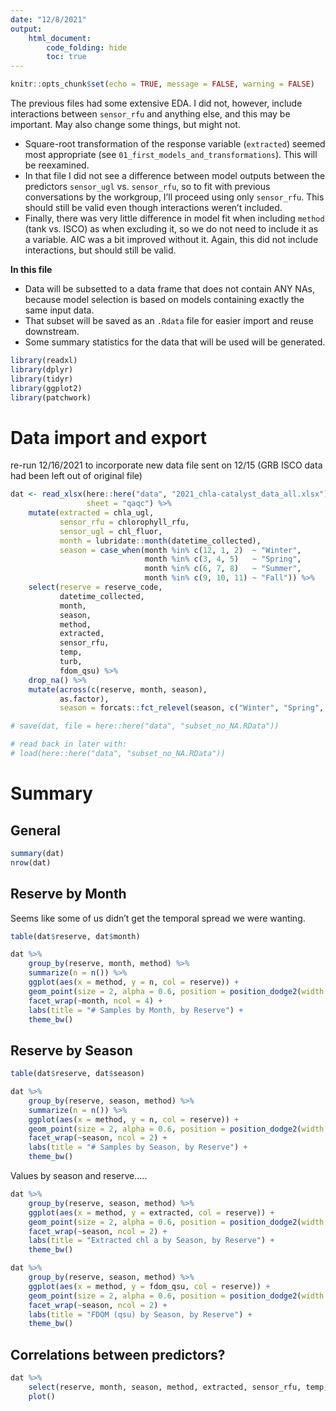 ```yaml
---
date: "12/8/2021"
output: 
    html_document:
        code_folding: hide
        toc: true
---
```


```r
knitr::opts_chunk$set(echo = TRUE, message = FALSE, warning = FALSE)
```

The previous files had some extensive EDA. I did not, however, include interactions between `sensor_rfu` and anything else, and this may be important. May also change some things, but might not.  

+  Square-root transformation of the response variable (`extracted`) seemed most appropriate (see `01_first_models_and_transformations`). This will be reexamined.      
+  In that file I did not see a difference between model outputs between the predictors `sensor_ugl` vs. `sensor_rfu`, so to fit with previous conversations by the workgroup, I'll proceed using only `sensor_rfu`. This should still be valid even though interactions weren't included.  
+  Finally, there was very little difference in model fit when including `method` (tank vs. ISCO) as when excluding it, so we do not need to include it as a variable. AIC was a bit improved without it. Again, this did not include interactions, but should still be valid.  

**In this file**   

+  Data will be subsetted to a data frame that does not contain ANY NAs, because model selection is based on models containing exactly the same input data.  
+  That subset will be saved as an `.Rdata` file for easier import and reuse downstream.  
+  Some summary statistics for the data that will be used will be generated.  


```r
library(readxl)
library(dplyr)
library(tidyr)
library(ggplot2)
library(patchwork)
```

# Data import and export  

re-run 12/16/2021 to incorporate new data file sent on 12/15 (GRB ISCO data had been left out of original file)  

```r
dat <- read_xlsx(here::here("data", "2021_chla-catalyst_data_all.xlsx"),
                 sheet = "qaqc") %>% 
    mutate(extracted = chla_ugl,
           sensor_rfu = chlorophyll_rfu,
           sensor_ugl = chl_fluor,
           month = lubridate::month(datetime_collected),
           season = case_when(month %in% c(12, 1, 2)  ~ "Winter",
                              month %in% c(3, 4, 5)   ~ "Spring",
                              month %in% c(6, 7, 8)   ~ "Summer",
                              month %in% c(9, 10, 11) ~ "Fall")) %>% 
    select(reserve = reserve_code,
           datetime_collected,
           month,
           season,
           method,
           extracted,
           sensor_rfu,
           temp,
           turb,
           fdom_qsu) %>% 
    drop_na() %>% 
    mutate(across(c(reserve, month, season),
           as.factor),
           season = forcats::fct_relevel(season, c("Winter", "Spring", "Summer", "Fall")))

# save(dat, file = here::here("data", "subset_no_NA.RData"))

# read back in later with:
# load(here::here("data", "subset_no_NA.RData"))
```

# Summary  

## General  

```r
summary(dat)
nrow(dat)
```


## Reserve by Month  

Seems like some of us didn't get the temporal spread we were wanting.  


```r
table(dat$reserve, dat$month)
```

```r
dat %>% 
    group_by(reserve, month, method) %>% 
    summarize(n = n()) %>% 
    ggplot(aes(x = method, y = n, col = reserve)) +
    geom_point(size = 2, alpha = 0.6, position = position_dodge2(width = 0.3)) +
    facet_wrap(~month, ncol = 4) +
    labs(title = "# Samples by Month, by Reserve") +
    theme_bw()
```

## Reserve by Season  

```r
table(dat$reserve, dat$season)
```

```r
dat %>% 
    group_by(reserve, season, method) %>% 
    summarize(n = n()) %>% 
    ggplot(aes(x = method, y = n, col = reserve)) +
    geom_point(size = 2, alpha = 0.6, position = position_dodge2(width = 0.3)) +
    facet_wrap(~season, ncol = 2) +
    labs(title = "# Samples by Season, by Reserve") +
    theme_bw()
```


Values by season and reserve.....

```r
dat %>% 
    group_by(reserve, season, method) %>% 
    ggplot(aes(x = method, y = extracted, col = reserve)) +
    geom_point(size = 2, alpha = 0.6, position = position_dodge2(width = 0.3)) +
    facet_wrap(~season, ncol = 2) +
    labs(title = "Extracted chl a by Season, by Reserve") +
    theme_bw()
```


```r
dat %>% 
    group_by(reserve, season, method) %>% 
    ggplot(aes(x = method, y = fdom_qsu, col = reserve)) +
    geom_point(size = 2, alpha = 0.6, position = position_dodge2(width = 0.3)) +
    facet_wrap(~season, ncol = 2) +
    labs(title = "FDOM (qsu) by Season, by Reserve") +
    theme_bw()
```


## Correlations between predictors?  

```r
dat %>% 
    select(reserve, month, season, method, extracted, sensor_rfu, temp, turb, fdom_qsu) %>% 
    plot()
```

